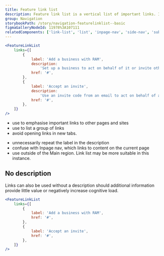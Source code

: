 ```yaml
---
title: Feature link list
description: Feature link list is a vertical list of important links. It adds prominence and additional information to help users find and understand navigation items.
group: Navigation
storybookPath: /story/navigation-featurelinklist--basic
figmaGalleryNodeId: 11978%3A107111
relatedComponents: ['link-list', 'list', 'inpage-nav', 'side-nav', 'sub-nav']
---
```


```jsx live
<FeatureLinkList
	links={[
		{
			label: 'Add a business with RAM',
			description:
				'Set up a business to act on behalf of it or invite others to. You can do this if you are responsible for this business in Relationship Authorisation Manager (RAM).',
			href: '#',
		},
		{
			label: 'Accept an invite',
			description:
				'Use an invite code from an email to act on behalf of a business.',
			href: '#',
		},
	]}
/>
```

<DoHeading />

- use to emphasise important links to other pages and sites
- use to list a group of links
- avoid opening links in new tabs.

<DontHeading />

- unnecessarily repeat the label in the description
- confuse with Inpage nav, which links to content on the current page
- use outside of the Main region. Link list may be more suitable in this instance.

## No description

Links can also be used without a description should additional information provide little value or negatively increase cognitive load.

```jsx live
<FeatureLinkList
	links={[
		{
			label: 'Add a business with RAM',
			href: '#',
		},
		{
			label: 'Accept an invite',
			href: '#',
		},
	]}
/>
```
